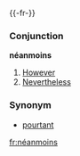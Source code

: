 {{-fr-}}
===Conjunction===
'''néanmoins'''

# [[However]]
# [[Nevertheless]]

===Synonym===
*[[pourtant]]

[[fr:néanmoins]]